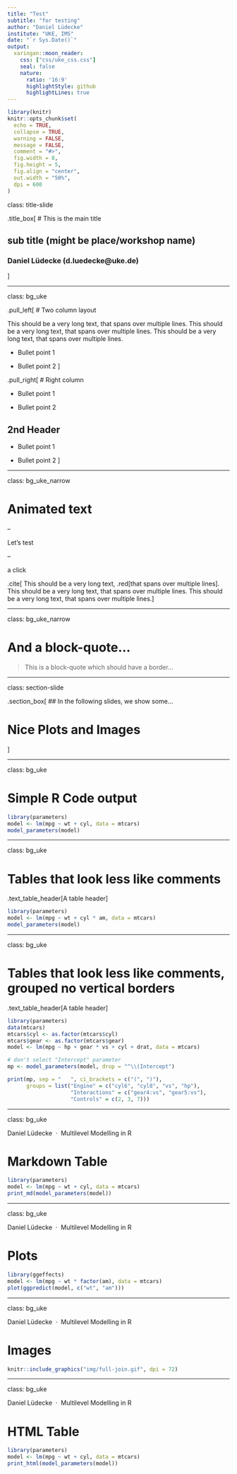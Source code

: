 ```yaml
---
title: "Test"
subtitle: "for testing"
author: "Daniel Lüdecke"
institute: "UKE, IMS"
date: "`r Sys.Date()`"
output:
  xaringan::moon_reader:
    css: ["css/uke_css.css"]
    seal: false
    nature:
      ratio: '16:9'
      highlightStyle: github
      highlightLines: true    
---
```


```r
library(knitr)
knitr::opts_chunk$set(
  echo = TRUE,
  collapse = TRUE,
  warning = FALSE,
  message = FALSE,
  comment = "#>",
  fig.width = 8,
  fig.height = 5,
  fig.align = "center",
  out.width = "50%",
  dpi = 600
)
```

class: title-slide
<div class="uke_title"></div>

.title_box[
# This is the main title

## sub title (might be place/workshop name)

### Daniel Lüdecke (d.luedecke@uke.de)
]


<div class="title_box_logo"></div>

---

class: bg_uke
<div class="uke_header"></div>

.pull_left[
# Two column layout

This should be a very long text, that spans over multiple lines. This should be a very long text, that spans over multiple lines. This should be a very long text, that spans over multiple lines.

* Bullet point 1

* Bullet point 2
]

.pull_right[
# Right column

* Bullet point 1

* Bullet point 2

## 2nd Header

* Bullet point 1

* Bullet point 2
]

---

class: bg_uke_narrow
<div class="uke_header"></div>

# Animated text

--

Let's test 

--

a click

.cite[
This should be a very long text, .red[that spans over multiple lines]. This should be a very long text, that spans over multiple lines. This should be a very long text, that spans over multiple lines.
]

---

class: bg_uke_narrow
<div class="uke_header"></div>

# And a block-quote...

> This is a block-quote
> which should have a border...

---

class: section-slide
<div class="uke_section"></div>

.section_box[
## In the following slides, we show some...

# Nice Plots and Images
]

---

class: bg_uke
<div class="uke_header"></div>

# Simple R Code output

```r
library(parameters)
model <- lm(mpg ~ wt + cyl, data = mtcars)
model_parameters(model)
```

---

class: bg_uke
<div class="uke_header"></div>

# Tables that look less like comments

.text_table_header[A table header]

```r
library(parameters)
model <- lm(mpg ~ wt + cyl * am, data = mtcars)
model_parameters(model)
```

---

class: bg_uke
<div class="uke_header"></div>

# Tables that look less like comments, grouped no vertical borders

.text_table_header[A table header]

```r
library(parameters)
data(mtcars)
mtcars$cyl <- as.factor(mtcars$cyl)
mtcars$gear <- as.factor(mtcars$gear)
model <- lm(mpg ~ hp + gear * vs + cyl + drat, data = mtcars)

# don't select "Intercept" parameter
mp <- model_parameters(model, drop = "^\\(Intercept")

print(mp, sep = "   ", ci_brackets = c("(", ")"),
      groups = list("Engine" = c("cyl6", "cyl8", "vs", "hp"),
                    "Interactions" = c("gear4:vs", "gear5:vs"), 
                    "Controls" = c(2, 3, 7)))
```

---

class: bg_uke
<div class="uke_header"><p>Daniel Lüdecke&nbsp;&nbsp;&middot;&nbsp;&nbsp;Multilevel Modelling in R<p></div>

# Markdown Table

```r
library(parameters)
model <- lm(mpg ~ wt + cyl, data = mtcars)
print_md(model_parameters(model))
```

---

class: bg_uke
<div class="uke_header"><p>Daniel Lüdecke&nbsp;&nbsp;&middot;&nbsp;&nbsp;Multilevel Modelling in R<p></div>

# Plots

```r
library(ggeffects)
model <- lm(mpg ~ wt * factor(am), data = mtcars)
plot(ggpredict(model, c("wt", "am")))
```

---

class: bg_uke
<div class="uke_header"><p>Daniel Lüdecke&nbsp;&nbsp;&middot;&nbsp;&nbsp;Multilevel Modelling in R<p></div>

# Images

```r
knitr::include_graphics("img/full-join.gif", dpi = 72)
```

---

class: bg_uke
<div class="uke_header"><p>Daniel Lüdecke&nbsp;&nbsp;&middot;&nbsp;&nbsp;Multilevel Modelling in R<p></div>

# HTML Table

```r
library(parameters)
model <- lm(mpg ~ wt + cyl, data = mtcars)
print_html(model_parameters(model))
```
